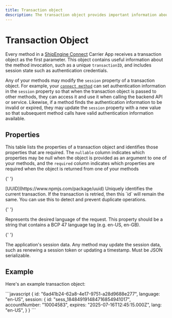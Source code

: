 ```yaml
---
title: Transaction object
description: The transaction object provides important information about a method invocation. It also allows you to pass session state between methods, which is especially important for authentication credentials.
---
```


# Transaction Object

Every method in a [ShipEngine Connect](./../index.mdx) Carrier App receives a transaction object as the first parameter. This object contains useful information about the method invocation, such as a unique `transactionID`,
and includes session state such as authentication credentials.

Any of your methods may modify the `session` property of a transaction object. For example, your [`connect method`](./methods/connect.mdx)
can set authentication information in the `session` property so that when the transaction object is passed to other methods, they can access it and use
it when calling the backend API or service. Likewise, if a method finds the authentication information to be invalid or
expired, they may update the `session` property with a new value so that subsequent method calls have valid authentication
information available.

## Properties

This table lists the properties of a transaction object and identifies those properties that are required. The `nullable`
column indicates which properties may be null when the object is provided as an argument to one of your methods, and the `required`
column indicates which properties are required when the object is returned from one of your methods

<Reference>

{' '}

<Field name="id" required={true} nullable={false}>
  <Type>[UUID](https://www.npmjs.com/package/uuid)</Type>
  <Description>
    Uniquely identifies the current transaction. If the transaction is retried,
    then this `id` will remain the same. You can use this to detect and prevent
    duplicate operations.
  </Description>
</Field>

{' '}

<Field name="language" type="string" required={true} nullable={false}>
  <Description>
    Represents the desired language of the request. This property should be a
    string that contains a BCP 47 language tag (e.g. en-US, en-GB).
  </Description>
</Field>

{' '}

<Field name="session" type="object" required={true} nullable={false}>
  <Description>
    The application's session data. Any method may update the session data, such
    as renewing a session token or updating a timestamp. Must be JSON
    serializable.
  </Description>
</Field>

</Reference>

## Example

Here's an example transaction object:

<CodeWrapper>
```javascript
{
  id: "6ad41b24-62a8-4e17-9751-a28d9688e277",
  language: "en-US",
  session: {
    id: "sess_184849191484716854941017",
    accountNumber: "10004583",
    expires: "2025-07-16T12:45:15.000Z",
    lang: "en-US",
  }
}
```
</CodeWrapper>
